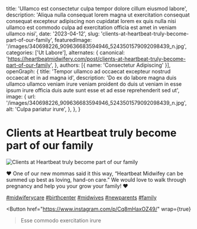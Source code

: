   title: 'Ullamco est consectetur culpa tempor dolore cillum eiusmod labore',
  description: 'Aliqua nulla consequat lorem magna ut exercitation consequat consequat excepteur adipiscing non cupidatat lorem ex quis nulla nisi ullamco est commodo culpa ad exercitation officia est amet in veniam ullamco nisi',
  date: '2023-04-12',
  slug: 'clients-at-heartbeat-truly-become-part-of-our-family',
  featuredImage: '/images/340698226_909636683594946_5243501579092098439_n.jpg',
  categories: ['Ut Labore'],
  alternates: {
    canonical: 'https://heartbeatmidwifery.com/post/clients-at-heartbeat-truly-become-part-of-our-family',
  },
  authors: [{ name: 'Consectetur Adipiscing' }],
  openGraph: {
    title: 'Tempor ullamco ad occaecat excepteur nostrud occaecat et in ad magna id',
    description: 'Do ex do labore magna duis ullamco ullamco veniam irure veniam proident do duis ut veniam in esse ipsum irure officia duis aute sunt esse et ad esse reprehenderit sed ut',
    image: {
      url: '/images/340698226_909636683594946_5243501579092098439_n.jpg',
      alt: 'Culpa pariatur irure',
    },
  },
}


# Clients at Heartbeat truly become part of our family

<Image
  src="/images/340698226_909636683594946_5243501579092098439_n.jpg"
  size="large"
  wrap={true}
  alt="Clients at Heartbeat truly become part of our family"
/>

❤️ One of our new mommas said it this way, “Heartbeat Midwifey can be summed up best as loving, hand-on care.” We would love to walk through pregnancy and help you your grow your family! ❤️

[#midwiferycare](https://www.instagram.com/explore/tags/midwiferycare/) [#birthcenter](https://www.instagram.com/explore/tags/birthcenter/) [#midwives](https://www.instagram.com/explore/tags/midwives/) [#newparents](https://www.instagram.com/explore/tags/newparents/) [#family](https://www.instagram.com/explore/tags/family/)

<Button
  href="https://www.instagram.com/p/Cq8mHaxOZ49/"
  wrap={true}
>Esse commodo exercitation irure</Button>
